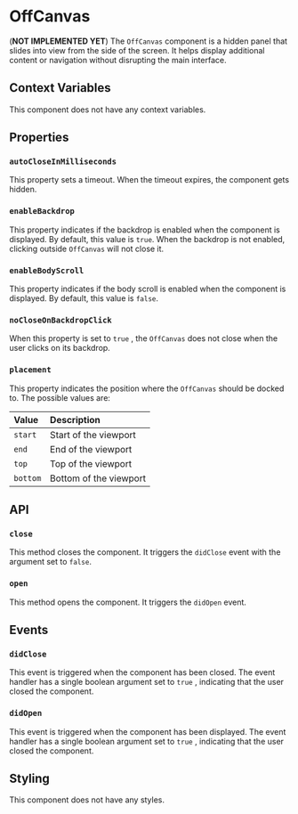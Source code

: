 # OffCanvas

(**NOT IMPLEMENTED YET**) The `OffCanvas` component is a hidden panel that slides into view from the side of the screen. It helps
display additional content or navigation without disrupting the main interface.

## Context Variables

This component does not have any context variables.

## Properties

### `autoCloseInMilliseconds`

This property sets a timeout. When the timeout expires, the component gets hidden.

### `enableBackdrop`

This property indicates if the backdrop is enabled when the component is displayed. By default, this value
is `true`. When the backdrop is not enabled, clicking outside `OffCanvas` will not close it.

### `enableBodyScroll`

This property indicates if the body scroll is enabled when the component is displayed. By default, this value
is `false`.

### `noCloseOnBackdropClick`

When this property is set to 
`true`
, the 
`OffCanvas`
 does not close when the user clicks on its backdrop.

### `placement`

This property indicates the position where the 
`OffCanvas`
 should be docked to. The possible values are:

| Value    | Description            |
| :------- | :--------------------- |
| `start`  | Start of the viewport  |
| `end`    | End of the viewport    |
| `top`    | Top of the viewport    |
| `bottom` | Bottom of the viewport |

## API

### `close`

This method closes the component. It triggers the `didClose` event with the argument set to `false`.

### `open`

This method opens the component. It triggers the `didOpen` event.

## Events

### `didClose`

This event is triggered when the component has been closed. The event handler has a single boolean argument
set to 
`true`
, indicating that the user closed the component.

### `didOpen`

This event is triggered when the component has been displayed. The event handler has a single boolean argument
set to 
`true`
, indicating that the user closed the component.

## Styling

This component does not have any styles.
